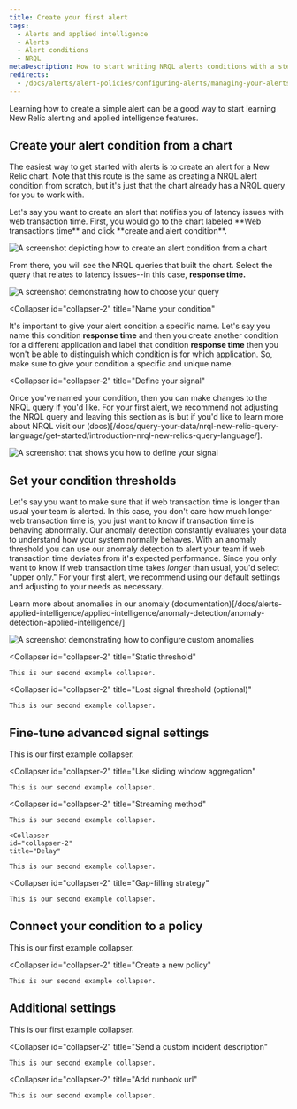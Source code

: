 ```yaml
---
title: Create your first alert
tags:
  - Alerts and applied intelligence
  - Alerts
  - Alert conditions
  - NRQL
metaDescription: How to start writing NRQL alerts conditions with a step-by-step user case.
redirects:
  - /docs/alerts/alert-policies/configuring-alerts/managing-your-alerts
---
```






Learning how to create a simple alert can be a good way to start learning New Relic alerting and applied intelligence features. 

## Create your alert condition from a chart

The easiest way to get started with alerts is to create an alert for a New Relic chart. Note that this route is the same as creating a NRQL alert condition from scratch, but it's just that the chart already has a NRQL query for you to work with.

<CollapserGroup>
  <Collapser
    id="collapser-1"
    title="Select your query"
  >
  Let's say you want to create an alert that notifies you of latency issues with web transaction time. First, you would go to the chart labeled **Web transactions time** and click **create and alert condition**. 

<img
  title="Alert condition from a chart"
  alt="A screenshot depicting how to create an alert condition from a chart"
  src={alertsCreateanAlertConditionFromaChart}
/>
  
  From there, you will see the NRQL queries that built the chart. Select the query that relates to latency issues--in this case, **response time.**

<img
  title="select your query "
  alt="A screenshot demonstrating how to choose your query"
  src={alertsSelectYourQuery}
/>
  </Collapser>

  <Collapser
    id="collapser-2"
    title="Name your condition"
  >
  It's important to give your alert condition a specific name. Let's say you name this condition **response time** and then you create another condition for a different application and label that condition **response time** then you won't be able to distinguish which condition is for which application. So, make sure to give your condition a specific and unique name. 

  </Collapser>

   <Collapser
    id="collapser-2"
    title="Define your signal"
  >
Once you've named your condition, then you can make changes to the NRQL query if you'd like. For your first alert, we recommend not adjusting the NRQL query and leaving this section as is but if you'd like to learn more about NRQL visit our (docs)[/docs/query-your-data/nrql-new-relic-query-language/get-started/introduction-nrql-new-relics-query-language/]. 

<img
  title="Define your signal"
  alt="A screenshot that shows you how to define your signal"
  src={alertsDefineYourSignal}
/>
  </Collapser>
</CollapserGroup>


## Set your condition thresholds 
<CollapserGroup>
  <Collapser
    id="collapser-1"
    title="Anomaly threshold (recommended)"
  >

Let's say you want to make sure that if web transaction time is longer than usual your team is alerted. In this case, you don't care how much longer web transaction time is, you just want to know if transaction time is behaving abnormally. Our anomaly detection constantly evaluates your data to understand how your system normally behaves. With an anomaly threshold you can use our anomaly detection to alert your team if web transaction time deviates from it's expected performance. Since you only want to know if web transaction time takes _longer_ than usual, you'd select "upper only." For your first alert, we recommend using our default settings and adjusting to your needs as necessary. 

Learn more about anomalies in our anomaly (documentation)[/docs/alerts-applied-intelligence/applied-intelligence/anomaly-detection/anomaly-detection-applied-intelligence/]

<img
  title="Configure your anomaly thresholds"
  alt="A screenshot demonstrating how to configure custom anomalies"
  src={alertsConfigureYourAnomalyThresholds}
/>


  </Collapser>

  <Collapser
    id="collapser-2"
    title="Static threshold"
  >
    This is our second example collapser.
  </Collapser>
  
  <Collapser
    id="collapser-2"
    title="Lost signal threshold (optional)"
  >
    This is our second example collapser.
  </Collapser>
</CollapserGroup>

## Fine-tune advanced signal settings
<CollapserGroup>
  <Collapser
    id="collapser-1"
    title="Window duration"
  >
    This is our first example collapser.
  </Collapser>

  <Collapser
    id="collapser-2"
    title="Use sliding window aggregation"
  >
    This is our second example collapser.
  </Collapser>
  
  <Collapser
    id="collapser-2"
    title="Streaming method"
  >
    This is our second example collapser.
  </Collapser>

    <Collapser
    id="collapser-2"
    title="Delay"
  >
    This is our second example collapser.
  </Collapser>

  <Collapser
    id="collapser-2"
    title="Gap-filling strategy"
  >
    This is our second example collapser.
  </Collapser>
</CollapserGroup>

## Connect your condition to a policy 
<CollapserGroup>
  <Collapser
    id="collapser-1"
    title="Select an existing policy"
  >
    This is our first example collapser.
  </Collapser>

  <Collapser
    id="collapser-2"
    title="Create a new policy"
  >
    This is our second example collapser.
  </Collapser>
  

## Additional settings
<CollapserGroup>
  <Collapser
    id="collapser-1"
    title="Close open incidents"
  >
    This is our first example collapser.
  </Collapser>

  <Collapser
    id="collapser-2"
    title="Send a custom incident description"
  >
    This is our second example collapser.
  </Collapser>
  
  <Collapser
    id="collapser-2"
    title="Add runbook url"
  >
    This is our second example collapser.
  </Collapser>
</CollapserGroup>